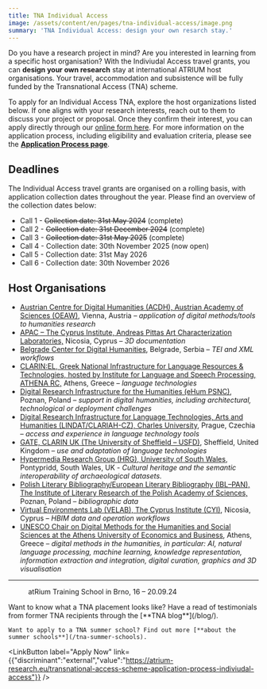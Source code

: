 ```yaml
---
title: TNA Individual Access
image: /assets/content/en/pages/tna-individual-access/image.png
summary: 'TNA Individual Access: design your own resarch stay.'
---
```

Do you have a research project in mind? Are you interested in learning from a specific host organisation? With the Indiviudal Access travel grants, you can **design your own research** stay at international ATRIUM host organisations. Your travel, accommodation and subsistence will be fully funded by the Transnational Access (TNA) scheme.

To apply for an Individual Access TNA, explore the host organizations listed below. If one aligns with your research interests, reach out to them to discuss your project or proposal. Once they confirm their interest, you can apply directly through our [online form here](https://docs.google.com/forms/d/e/1FAIpQLSctI5Dw7VhUmVKQxSj7lPwGWCvEKU3oI5YlRi0Y1MihDKTXGg/viewform). For more information on the application process, including eligibility and evaluation criteria, please see the [**Application Process page**](https://atrium-research.eu/transnational-access-scheme-application-process-indiviudal-access).

## Deadlines

The Individual Access travel grants are organised on a rolling basis, with application collection dates throughout the year. Please find an overview of the collection dates below:

* Call 1 - ~~Collection date: 31st May 2024~~ (complete)
* Call 2 - ~~Collection date: 31st December 2024~~ (complete)
* Call 3 - ~~Collection date: 31st May 2025~~ (complete)
* Call 4 - Collection date: 30th November 2025 (now open)
* Call 5 - Collection date: 31st May 2026
* Call 6 - Collection date: 30th November 2026

## Host Organisations

* [Austrian Centre for Digital Humanities (ACDH), Austrian Academy of Sciences (OEAW)](/austrian-centre-for-digital-humanities-austrian-academy-of-sciences-vienna-austria/), Vienna, Austria – *application of digital methods/tools to humanities research*
* [APAC – The Cyprus Institute, Andreas Pittas Art Characterization Laboratories,](/andreas-pittas-artcharacterization-laboratories-the-cyprus-institute/) Nicosia, Cyprus – *3D documentation*
* [Belgrade Center for Digital Humanities](/belgrade-center-for-digital-humanities-belgrade-serbia/), Belgrade, Serbia – *TEI and XML workflows*
* [CLARIN:EL, Greek National Infrastructure for Language Resources & Technologies, hosted by Institute for Language and Speech Processing, ATHENA RC,](/clarinel-greek-national-infrastructure-for-language-resources-technologies-hosted-by-institute-for-language-and-speech-processing-athena-rc-athens-greece/) Athens, Greece – *language technologies*
* [Digital Research Infrastructure for the Humanities (eHum PSNC)](/digital-research-infrastructure-for-the-humanities-poznan-poland/), Poznan, Poland – *support in digital humanities, including architectural, technological or deployment challenges*
* [Digital Research Infrastructure for Language Technologies, Arts and Humanities (LINDAT/CLARIAH-CZ), Charles University](/digital-research-infrastructure-for-language-technologies-arts-and-humanities-charles-university-prague-czechia/), Prague, Czechia – *access and experience in language technology tools*
* [GATE, CLARIN UK (The University of Sheffield – USFD)](/gate-clarin-uk-sheffield-united-kingdom/), Sheffield, United Kingdom – *use and adaptation of language technologies*
* [Hypermedia Research Group (HRG), University of South Wales](/hrg-uni-south-wales), Pontypridd, South Wales, UK - *Cultural heritage and the semantic interoperability of archaeological datasets.*
* [Polish Literary Bibliography/European Literary Bibliography (IBL–PAN), The Institute of Literary Research of the Polish Academy of Sciences,](/polish-literary-bibliography-european-literary-bibliography-pbl-elb-the-institute-of-literary-research-of-the-polish-academy-of-sciences-poznan-poland/) Poznan, Poland – *bibliographic data*
* [Virtual Environments Lab (VELAB), The Cyprus Institute (CYI)](/virtual-environments-lab-the-cyprus-institute-nicosia-cyprus/), Nicosia, Cyprus – *HBIM data and operation workflows*
* [UNESCO Chair on Digital Methods for the Humanities and Social Sciences at the Athens University of Economics and Business](/unesco-chair-on-digital-methods-for-the-humanities-and-social-sciences-at-the-athens-university-of-economics-and-business-athens-greece/), Athens, Greece – *digital methods in the humanities, in particular: AI, natural language processing, machine learning, knowledge representation, information extraction and integration, digital curation, graphics and 3D visualisation*

---

<Grid layout="one-two-columns" alignment="stretch">
  <GridItem alignment="stretch">
    <Figure src="/assets/content/en/pages/tna-individual-access/screenshot-2024-10-31-at-08.47.56.png" alt="A group of TNA smiling participants at the 'R' Summer School in Brno standing on a rooftop in the sunshine" alignment="stretch">
      atRium Training School in Brno, 16 – 20.09.24
    </Figure>
  </GridItem>

  <GridItem alignment="center">
    Want to know what a TNA placement looks like? Have a read of testimonials from former TNA recipients through the [**TNA blog**](/blog/).

    Want to apply to a TNA summer school? Find out more [**about the summer schools**](/tna-summer-schools).
  </GridItem>
</Grid>

<LinkButton label="Apply Now" link={{"discriminant":"external","value":"https://atrium-research.eu/transnational-access-scheme-application-process-indiviudal-access"}} />

